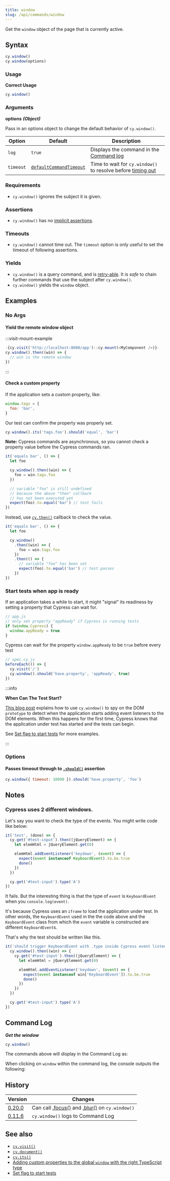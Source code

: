 ```yaml
---
title: window
slug: /api/commands/window
---
```


Get the `window` object of the page that is currently active.

## Syntax

```javascript
cy.window()
cy.window(options)
```

### Usage

**<Icon name="check-circle" color="green" /> Correct Usage**

```javascript
cy.window()
```

### Arguments

**<Icon name="angle-right" /> options** **_(Object)_**

Pass in an options object to change the default behavior of `cy.window()`.

| Option    | Default                                                              | Description                                                                              |
| --------- | -------------------------------------------------------------------- | ---------------------------------------------------------------------------------------- |
| `log`     | `true`                                                               | Displays the command in the [Command log](/guides/core-concepts/cypress-app#Command-Log) |
| `timeout` | [`defaultCommandTimeout`](/guides/references/configuration#Timeouts) | Time to wait for `cy.window()` to resolve before [timing out](#Timeouts)                 |

### Requirements [<Icon name="question-circle"/>](/guides/core-concepts/introduction-to-cypress#Chains-of-Commands)

- `cy.window()` ignores the subject it is given.

### Assertions [<Icon name="question-circle"/>](/guides/core-concepts/introduction-to-cypress#Assertions)

- `cy.window()` has no
  [implicit assertions](/guides/core-concepts/introduction-to-cypress#Implicit-Assertions).

### Timeouts [<Icon name="question-circle"/>](/guides/core-concepts/introduction-to-cypress#Timeouts)

- `cy.window()` cannot time out. The `timeout` option is only useful to set the
  timeout of following assertions.

### Yields [<Icon name="question-circle"/>](/guides/core-concepts/introduction-to-cypress#Subject-Management)

- `cy.window()` is a query command, and is
  [retry-able](/guides/core-concepts/retry-ability#Commands-Queries-and-Assertions).
  It is _safe_ to chain further commands that use the subject after
  `cy.window()`.
- `cy.window()` yields the `window` object.

## Examples

### No Args

#### Yield the remote window object

:::visit-mount-example

```js
-{cy.visit('http://localhost:8080/app')::cy.mount(<MyComponent />)}-
cy.window().then((win) => {
  // win is the remote window
})
```

:::

#### Check a custom property

If the application sets a custom property, like:

```javascript
window.tags = {
  foo: 'bar',
}
```

Our test can confirm the property was properly set.

```javascript
cy.window().its('tags.foo').should('equal', 'bar')
```

**Note:** Cypress commands are asynchronous, so you cannot check a property
value before the Cypress commands ran.

```javascript
it('equals bar', () => {
  let foo

  cy.window().then((win) => {
    foo = win.tags.foo
  })

  // variable "foo" is still undefined
  // because the above "then" callback
  // has not been executed yet
  expect(foo).to.equal('bar') // test fails
})
```

Instead, use [`cy.then()`](/api/commands/then) callback to check the value.

```javascript
it('equals bar', () => {
  let foo

  cy.window()
    .then((win) => {
      foo = win.tags.foo
    })
    .then(() => {
      // variable "foo" has been set
      expect(foo).to.equal('bar') // test passes
    })
})
```

### Start tests when app is ready

If an application takes a while to start, it might "signal" its readiness by
setting a property that Cypress can wait for.

```javascript
// app.js
// only set property "appReady" if Cypress is running tests
if (window.Cypress) {
  window.appReady = true
}
```

Cypress can wait for the property `window.appReady` to be `true` before every
test

```js
// spec.cy.js
beforeEach(() => {
  cy.visit('/')
  cy.window().should('have.property', 'appReady', true)
})
```

:::info

<strong>When Can The Test Start?</strong>

[This blog post](https://www.cypress.io/blog/2018/02/05/when-can-the-test-start/)
explains how to use `cy.window()` to spy on the DOM `prototype` to detect when
the application starts adding event listeners to the DOM elements. When this
happens for the first time, Cypress knows that the application under test has
started and the tests can begin.

See
[Set flag to start tests](https://glebbahmutov.com/blog/set-flag-to-start-tests/)
for more examples.

:::

### Options

#### Passes timeout through to [`.should()`](/api/commands/should) assertion

```javascript
cy.window({ timeout: 10000 }).should('have.property', 'foo')
```

## Notes

### Cypress uses 2 different windows.

Let's say you want to check the type of the events. You might write code like
below:

```js
it('test', (done) => {
  cy.get('#test-input').then((jQueryElement) => {
    let elemHtml = jQueryElement.get(0)

    elemHtml.addEventListener('keydown', (event) => {
      expect(event instanceof KeyboardEvent).to.be.true
      done()
    })
  })

  cy.get('#test-input').type('A')
})
```

It fails. But the interesting thing is that the type of `event` is
`KeyboardEvent` when you `console.log(event)`.

It's because Cypress uses an `iframe` to load the application under test. In
other words, the `KeyboardEvent` used in the the code above and the
`KeyboardEvent` class from which the `event` variable is constructed are
different `KeyboardEvent`s.

That's why the test should be written like this.

```js
it('should trigger KeyboardEvent with .type inside Cypress event listener', (done) => {
  cy.window().then((win) => {
    cy.get('#test-input').then((jQueryElement) => {
      let elemHtml = jQueryElement.get(0)

      elemHtml.addEventListener('keydown', (event) => {
        expect(event instanceof win['KeyboardEvent']).to.be.true
        done()
      })
    })
  })

  cy.get('#test-input').type('A')
})
```

## Command Log

**_Get the window_**

```javascript
cy.window()
```

The commands above will display in the Command Log as:

<DocsImage
  src="/img/api/window/window-command-log-for-cypress-tests.png"
  alt="Command Log window"
/>

When clicking on `window` within the command log, the console outputs the
following:

<DocsImage
  src="/img/api/window/console-shows-the-applications-window-object-being-tested.png"
  alt="Console Log window"
/>

## History

| Version                                       | Changes                                                                                     |
| --------------------------------------------- | ------------------------------------------------------------------------------------------- |
| [0.20.0](/guides/references/changelog#0-20-0) | Can call [.focus()](/api/commands/focus) and [.blur()](/api/commands/blur) on `cy.window()` |
| [0.11.6](/guides/references/changelog#0-11-6) | `cy.window()` logs to Command Log                                                           |

## See also

- [`cy.visit()`](/api/commands/visit)
- [`cy.document()`](/api/commands/document)
- [`cy.its()`](/api/commands/its)
- [Adding custom properties to the global `window` with the right TypeScript type](https://github.com/bahmutov/test-todomvc-using-app-actions#intellisense)
- [Set flag to start tests](https://glebbahmutov.com/blog/set-flag-to-start-tests/)

